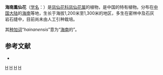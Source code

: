 {{Speciesbox 
| taxon = Impatiens hainanensis
| authority = [[陈艺林|Y. L. Chen]], 1987
}}

'''海南鳳仙花'''（[[学名|学名]]：{{lang|la|''Impatiens hainanensis''}}）是[[凤仙花科|凤仙花科]][[凤仙花属|凤仙花属]]的植物，是中国的特有植物。分布在[[中国大陆|中国大陆]]的[[海南|海南]]等地，生长于海拔1,200米至1,300米的地区，多生在密林中及石灰岩石缝中，目前尚未由人工引种栽培。

其[[种加词|种加词]]“''hainanensis''”意为“[[海南|海南]]的”。

== 参考文献 ==
<div class="references-small">
* {{cite web| url =http://www.bioinfo.cn/db05/KmzwSpecies.php?action=view&id=1285| title =海南鳳仙花| work =《中国高等植物数据库全库》| publisher =中国科学院微生物研究所| author =昆明植物研究所| accessdate =2009-02-22| deadurl =yes| archiveurl =https://web.archive.org/web/20160305103409/http://www.bioinfo.cn/db05/KmzwSpecies.php?action=view&id=1285| archivedate =2016-03-05}}
</div>
{{Taxonbar|from=Q11149793}}

[[Category:凤仙花属|H]]
[[Category:中國特有植物|H]]
[[Category:海南植物|H]]
[[Category:1987年描述的植物|H]]